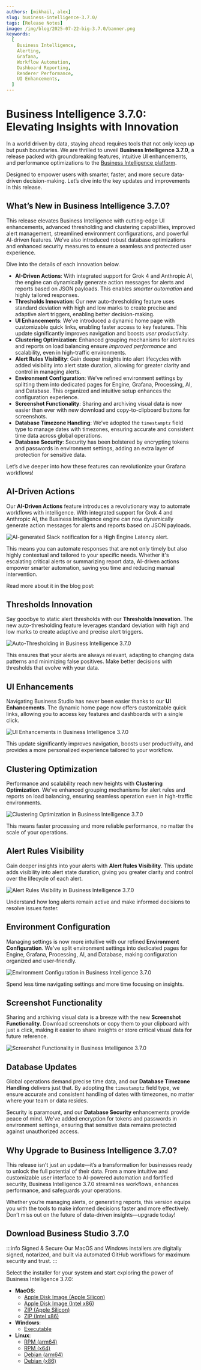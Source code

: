```yaml
---
authors: [mikhail, alex]
slug: business-intelligence-3.7.0/
tags: [Release Notes]
image: /img/blog/2025-07-22-big-3.7.0/banner.png
keywords:
  [
    Business Intelligence,
    Alerting,
    Grafana,
    Workflow Automation,
    Dashboard Reporting,
    Renderer Performance,
    UI Enhancements,
  ]
---
```



# Business Intelligence 3.7.0: Elevating Insights with Innovation

In a world driven by data, staying ahead requires tools that not only keep up but push boundaries. We are thrilled to unveil **Business Intelligence 3.7.0**, a release packed with groundbreaking features, intuitive UI enhancements, and performance optimizations to the [Business Intelligence platform](/docs/).

Designed to empower users with smarter, faster, and more secure data-driven decision-making. Let’s dive into the key updates and improvements in this release.

## What’s New in Business Intelligence 3.7.0?

This release elevates Business Intelligence with cutting-edge UI enhancements, advanced thresholding and clustering capabilities, improved alert management, streamlined environment configurations, and powerful AI-driven features. We’ve also introduced robust database optimizations and enhanced security measures to ensure a seamless and protected user experience.

Dive into the details of each innovation below.

- **AI-Driven Actions**: With integrated support for Grok 4 and Anthropic AI, the engine can dynamically generate action messages for alerts and reports based on JSON payloads. This enables _smarter automation_ and highly tailored responses.
- **Thresholds Innovation**: Our new auto-thresholding feature uses standard deviation with high and low marks to create precise and adaptive alert triggers, enabling better decision-making.
- **UI Enhancements**: We’ve introduced a dynamic home page with customizable quick links, enabling faster access to key features. This update significantly improves navigation and boosts _user productivity_.
- **Clustering Optimization**: Enhanced grouping mechanisms for alert rules and reports on load balancing ensure _improved performance_ and scalability, even in high-traffic environments.
- **Alert Rules Visibility**: Gain deeper insights into alert lifecycles with added visibility into alert state duration, allowing for greater clarity and control in managing alerts.
- **Environment Configuration**: We’ve refined environment settings by splitting them into dedicated pages for Engine, Grafana, Processing, AI, and Database. This organized and intuitive setup enhances the configuration experience.
- **Screenshot Functionality**: Sharing and archiving visual data is now easier than ever with new download and copy-to-clipboard buttons for screenshots.
- **Database Timezone Handling**: We’ve adopted the `timestamptz` field type to manage dates with timezones, ensuring accurate and consistent time data across global operations.
- **Database Security**: Security has been bolstered by encrypting tokens and passwords in environment settings, adding an extra layer of protection for sensitive data.

Let’s dive deeper into how these features can revolutionize your Grafana workflows!

## AI-Driven Actions

Our **AI-Driven Actions** feature introduces a revolutionary way to automate workflows with intelligence. With integrated support for Grok 4 and Anthropic AI, the Business Intelligence engine can now dynamically generate action messages for alerts and reports based on JSON payloads.

<Image
  title="AI-generated Slack notification for a High Engine Latency alert."
  src="/img/blog/2025-07-14-ai-observability/slack-notification.png"
/>

This means you can automate responses that are not only timely but also highly contextual and tailored to your specific needs. Whether it's escalating critical alerts or summarizing report data, AI-driven actions empower smarter automation, saving you time and reducing manual intervention.

Read more about it in the blog post:

<BlogPost id="ai-observability-20250714" />

## Thresholds Innovation

Say goodbye to static alert thresholds with our **Thresholds Innovation**. The new auto-thresholding feature leverages standard deviation with high and low marks to create adaptive and precise alert triggers.

<Image
  src="/img/blog/2025-07-22-big-3.7.0/thresholds.png"
  alt="Auto-Thresholding in Business Intelligence 3.7.0"
  title="Discover adaptive alert rules with our innovative auto-thresholding feature."
/>

This ensures that your alerts are always relevant, adapting to changing data patterns and minimizing false positives. Make better decisions with thresholds that evolve with your data.

## UI Enhancements

Navigating Business Studio has never been easier thanks to our **UI Enhancements**. The dynamic home page now offers customizable quick links, allowing you to access key features and dashboards with a single click.

<Image
  src="/img/blog/2025-07-22-big-3.7.0/home.png"
  alt="UI Enhancements in Business Intelligence 3.7.0"
  title="Experience faster navigation with a dynamic home page and customizable quick links."
/>

This update significantly improves navigation, boosts user productivity, and provides a more personalized experience tailored to your workflow.

## Clustering Optimization

Performance and scalability reach new heights with **Clustering Optimization**. We've enhanced grouping mechanisms for alert rules and reports on load balancing, ensuring seamless operation even in high-traffic environments.

<Image
  src="/img/blog/2025-07-22-big-3.7.0/clustering.gif"
  alt="Clustering Optimization in Business Intelligence 3.7.0"
  title="Optimized alert and report grouping for superior performance and scalability."
/>

This means faster processing and more reliable performance, no matter the scale of your operations.

## Alert Rules Visibility

Gain deeper insights into your alerts with **Alert Rules Visibility**. This update adds visibility into alert state duration, giving you greater clarity and control over the lifecycle of each alert.

<Image
  src="/img/blog/2025-07-22-big-3.7.0/state-duration.png"
  alt="Alert Rules Visibility in Business Intelligence 3.7.0"
  title="Track alert lifecycles with enhanced visibility into state duration."
/>

Understand how long alerts remain active and make informed decisions to resolve issues faster.

## Environment Configuration

Managing settings is now more intuitive with our refined **Environment Configuration**. We've split environment settings into dedicated pages for Engine, Grafana, Processing, AI, and Database, making configuration organized and user-friendly.

<Image
  src="/img/blog/2025-07-22-big-3.7.0/processing.gif"
  alt="Environment Configuration in Business Intelligence 3.7.0"
  title="Streamlined settings with dedicated pages for each configuration category."
/>

Spend less time navigating settings and more time focusing on insights.

## Screenshot Functionality

Sharing and archiving visual data is a breeze with the new **Screenshot Functionality**. Download screenshots or copy them to your clipboard with just a click, making it easier to share insights or store critical visual data for future reference.

<Image
  src="/img/blog/2025-07-22-big-3.7.0/screenshot-download.gif"
  alt="Screenshot Functionality in Business Intelligence 3.7.0"
  title="Effortlessly download or copy screenshots to share and archive visual data."
/>

## Database Updates

Global operations demand precise time data, and our **Database Timezone Handling** delivers just that. By adopting the `timestamptz` field type, we ensure accurate and consistent handling of dates with timezones, no matter where your team or data resides.

Security is paramount, and our **Database Security** enhancements provide peace of mind. We've added encryption for tokens and passwords in environment settings, ensuring that sensitive data remains protected against unauthorized access.

## Why Upgrade to Business Intelligence 3.7.0?

This release isn’t just an update—it’s a transformation for businesses ready to unlock the full potential of their data. From a more intuitive and customizable user interface to AI-powered automation and fortified security, Business Intelligence 3.7.0 streamlines workflows, enhances performance, and safeguards your operations.

Whether you’re managing alerts, or generating reports, this version equips you with the tools to make informed decisions faster and more effectively. Don’t miss out on the future of data-driven insights—upgrade today!

## Download Business Studio 3.7.0

:::info Signed & Secure
Our MacOS and Windows installers are digitally signed, notarized, and built via automated GitHub workflows for maximum security and trust.
:::

Select the installer for your system and start exploring the power of Business Intelligence 3.7.0:

- **MacOS**:
  - [Apple Disk Image (Apple Silicon)](https://github.com/VolkovLabs/business-intelligence/releases/download/v3.7.0/Business.Studio-3.7.0-arm64.dmg)
  - [Apple Disk Image (Intel x86)](https://github.com/VolkovLabs/business-intelligence/releases/download/v3.7.0/Business.Studio-3.7.0-x64.dmg)
  - [ZIP (Apple Silicon)](https://github.com/VolkovLabs/business-intelligence/releases/download/v3.7.0/Business.Studio-darwin-arm64-3.7.0.zip)
  - [ZIP (Intel x86)](https://github.com/VolkovLabs/business-intelligence/releases/download/v3.7.0/Business.Studio-darwin-x64-3.7.0.zip)
- **Windows**:
  - [Executable](https://github.com/VolkovLabs/business-intelligence/releases/download/v3.7.0/Business.Studio-3.7.0.Setup.exe)
- **Linux**:
  - [RPM (arm64)](https://github.com/VolkovLabs/business-intelligence/releases/download/v3.7.0/business-studio-3.7.0-1.arm64.rpm)
  - [RPM (x64)](https://github.com/VolkovLabs/business-intelligence/releases/download/v3.7.0/business-studio-3.7.0-1.x86_64.rpm)
  - [Debian (arm64)](https://github.com/VolkovLabs/business-intelligence/releases/download/v3.7.0/business-studio_3.7.0_arm64.deb)
  - [Debian (x86)](https://github.com/VolkovLabs/business-intelligence/releases/download/v3.7.0/business-studio_3.7.0_amd64.deb)

<GettingStarted />

<Feedback />
